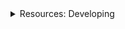 <div class="stub">
<details><summary>Resources: Developing</summary>

This section is part of a series on the topic of *Development*.

Docs:

- [API tips and help](/api/overview.md)
- [Useful endpoints](/api/useful-endpoints.md)
- [Public servers](/api/public-servers.md)
- [Websocket streams](/api/websocket.md)
- [Software release summaries](/releases/overview.md)

Other resources:

- [See the code on GitHub ↗](https://github.com/vegaprotocol)

</details>
</div>